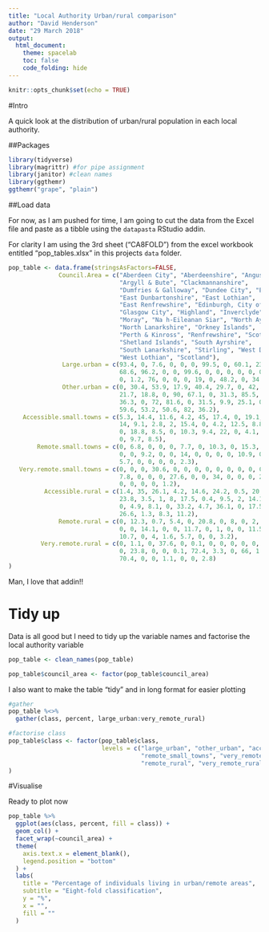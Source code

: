 ```yaml
---
title: "Local Authority Urban/rural comparison"
author: "David Henderson"
date: "29 March 2018"
output: 
  html_document:
    theme: spacelab
    toc: false
    code_folding: hide
---
```


```r
knitr::opts_chunk$set(echo = TRUE)
```

#Intro

A quick look at the distribution of urban/rural population in each local authority.

##Packages

```r
library(tidyverse)
library(magrittr) #for pipe assignment
library(janitor) #clean names
library(ggthemr)
ggthemr("grape", "plain")
```

##Load data

For now, as I am pushed for time, I am going to cut the data from the Excel file and paste as a tibble using the `datapasta` RStudio addin. 

For clarity I am using the 3rd sheet ("CA8FOLD") from the excel workbook entitled "pop_tables.xlsx" in this projects `data` folder. 

```r
pop_table <- data.frame(stringsAsFactors=FALSE,
              Council.Area = c("Aberdeen City", "Aberdeenshire", "Angus",
                               "Argyll & Bute", "Clackmannanshire",
                               "Dumfries & Galloway", "Dundee City", "East Ayrshire",
                               "East Dunbartonshire", "East Lothian",
                               "East Renfrewshire", "Edinburgh, City of", "Falkirk", "Fife",
                               "Glasgow City", "Highland", "Inverclyde", "Midlothian",
                               "Moray", "Na h-Eileanan Siar", "North Ayrshire",
                               "North Lanarkshire", "Orkney Islands",
                               "Perth & Kinross", "Renfrewshire", "Scottish Borders",
                               "Shetland Islands", "South Ayrshire",
                               "South Lanarkshire", "Stirling", "West Dunbartonshire",
                               "West Lothian", "Scotland"),
               Large.urban = c(93.4, 0, 7.6, 0, 0, 0, 99.5, 0, 60.1, 23.2,
                               68.6, 96.2, 0, 0, 99.6, 0, 0, 0, 0, 0, 0, 1.9,
                               0, 1.2, 76, 0, 0, 0, 19, 0, 48.2, 0, 34.6),
               Other.urban = c(0, 30.4, 53.9, 17.9, 40.4, 29.7, 0, 42, 27.4,
                               21.7, 18.8, 0, 90, 67.1, 0, 31.3, 85.5, 77.2,
                               36.3, 0, 72, 81.6, 0, 31.5, 9.9, 25.1, 0, 68.7,
                               59.6, 53.2, 50.6, 82, 36.2),
    Accessible.small.towns = c(5.3, 14.4, 11.6, 4.2, 45, 17.4, 0, 19.1, 7.4,
                               14, 9.1, 2.8, 2, 15.4, 0, 4.2, 12.5, 8.8, 8.2,
                               0, 18.8, 8.5, 0, 10.3, 9.4, 22, 0, 4.1, 10.7, 13.4,
                               0, 9.7, 8.5),
        Remote.small.towns = c(0, 6.8, 0, 0, 0, 7.7, 0, 10.3, 0, 15.3, 0, 0, 0,
                               0, 0, 9.2, 0, 0, 14, 0, 0, 0, 0, 10.9, 0, 6, 0,
                               5.7, 0, 0, 0, 0, 2.3),
   Very.remote.small.towns = c(0, 0, 0, 30.6, 0, 0, 0, 0, 0, 0, 0, 0, 0, 0, 0,
                               7.8, 0, 0, 0, 27.6, 0, 0, 34, 0, 0, 0, 29.6, 0,
                               0, 0, 0, 0, 1.2),
          Accessible.rural = c(1.4, 35, 26.1, 4.2, 14.6, 24.2, 0.5, 20.6, 5.1,
                               23.8, 3.5, 1, 8, 17.5, 0.4, 9.5, 2, 14.1, 29.8,
                               0, 4.9, 8.1, 0, 33.2, 4.7, 36.1, 0, 17.5, 9.2,
                               26.6, 1.3, 8.3, 11.2),
              Remote.rural = c(0, 12.3, 0.7, 5.4, 0, 20.8, 0, 8, 0, 2, 0, 0, 0,
                               0, 0, 14.1, 0, 0, 11.7, 0, 1, 0, 0, 11.5, 0,
                               10.7, 0, 4, 1.6, 5.7, 0, 0, 3.2),
         Very.remote.rural = c(0, 1.1, 0, 37.6, 0, 0.1, 0, 0, 0, 0, 0, 0, 0, 0,
                               0, 23.8, 0, 0, 0.1, 72.4, 3.3, 0, 66, 1.4, 0, 0,
                               70.4, 0, 0, 1.1, 0, 0, 2.8)
)

```

Man, I love that addin!!

# Tidy up

Data is all good but I need to tidy up the variable names and factorise the local authority variable

```r
pop_table <- clean_names(pop_table)

pop_table$council_area <- factor(pop_table$council_area)
```

I also want to make the table "tidy" and in long format for easier plotting

```r
#gather
pop_table %<>% 
  gather(class, percent, large_urban:very_remote_rural)

#factorise class
pop_table$class <- factor(pop_table$class,
                          levels = c("large_urban", "other_urban", "accessible_small_towns",
                                     "remote_small_towns", "very_remote_small_towns", "accessible_rural",
                                     "remote_rural", "very_remote_rural")
)

```

#Visualise

Ready to plot now

```r
pop_table %>% 
  ggplot(aes(class, percent, fill = class)) +
  geom_col() +
  facet_wrap(~council_area) +
  theme(
    axis.text.x = element_blank(),
    legend.position = "bottom"
  ) +
  labs(
    title = "Percentage of individuals living in urban/remote areas",
    subtitle = "Eight-fold classification",
    y = "%",
    x = "",
    fill = ""
  ) 
```
